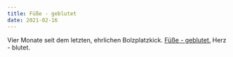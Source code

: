 ```yaml
---
title: Füße - geblutet
date: 2021-02-16
---
```

Vier Monate seit dem letzten, ehrlichen Bolzplatzkick. [Füße - geblutet.](https://www.youtube.com/watch?v=-E-b7MEMGXc) Herz - blutet.